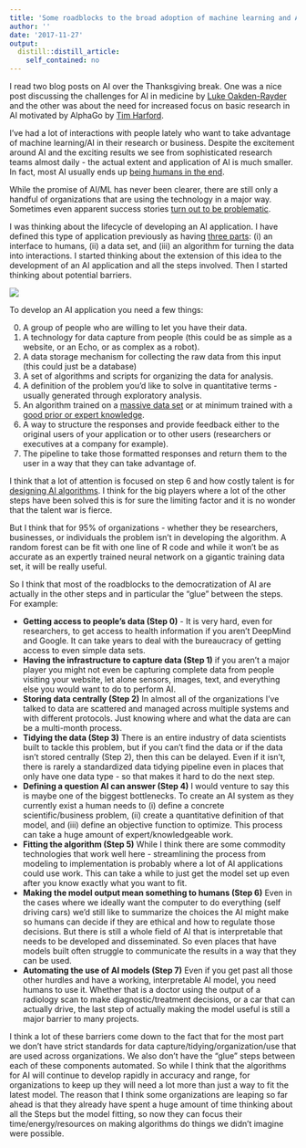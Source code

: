 ```yaml
---
title: 'Some roadblocks to the broad adoption of machine learning and AI '
author: ''
date: '2017-11-27'
output:
  distill::distill_article:
    self_contained: no
---
```



I read two blog posts on AI over the Thanksgiving break. One was a nice post discussing the challenges for AI in medicine by [Luke Oakden-Rayder](https://lukeoakdenrayner.wordpress.com/2016/11/27/do-computers-already-outperform-doctors/) and the other was about the need for increased focus on basic research in AI motivated by AlphaGo by [Tim Harford](http://timharford.com/2017/11/what-alphago-zero-teaches-us-about-whats-going-wrong-with-innovation/). 

I've had a lot of interactions with people lately who want to take advantage of machine learning/AI in their research or business. Despite the excitement around AI and the exciting results we see from sophisticated research teams almost daily - the actual extent and application of AI is much smaller. In fact, most AI usually ends up [being humans in the end](https://twitter.com/hmason/status/934046836284850176).

While the promise of AI/ML has never been clearer, there are still only a handful of organizations that are using the technology in a major way. Sometimes even apparent success stories [turn out to be problematic](https://www.statnews.com/2017/09/05/watson-ibm-cancer/).

I was thinking about the lifecycle of developing an AI application. I have defined this type of application previously as having [three parts](https://simplystatistics.org/2017/01/19/what-is-artificial-intelligence/): (i) an interface to humans, (ii) a data set, and (iii) an algorithm for turning the data into interactions. I started thinking about the extension of this idea to the development of an AI application and all the steps involved. Then I started thinking about potential barriers. 

![](https://user-images.githubusercontent.com/1571674/33272622-b2b5687e-d358-11e7-87c7-df633e853e09.png)


To develop an AI application you need a few things: 

0. A group of people who are willing to let you have their data. 
1. A technology for data capture from people (this could be as simple as a website, or an Echo, or as complex as a robot). 
2. A data storage mechanism for collecting the raw data from this input (this could just be a database)
3. A set of algorithms and scripts for organizing the data for analysis. 
4. A definition of the problem you'd like to solve in quantitative terms - usually generated through exploratory analysis. 
5. An algorithm trained on a [massive data set](https://simplystatistics.org/2017/05/31/deeplearning-vs-leekasso/) or at minimum trained with a [good prior or expert knowledge](https://beamandrew.github.io/deeplearning/2017/06/04/deep_learning_works.html).
6. A way to structure the responses and provide feedback either to the original users of your application or to other users (researchers or executives at a company for example).
7. The pipeline to take those formatted responses and return them to the user in a way that they can take advantage of. 

I think that a lot of attention is focused on step 6 and how costly talent is for [designing AI algorithms](https://www.nytimes.com/2017/10/22/technology/artificial-intelligence-experts-salaries.html?_r=0). I think for the big players where a lot of the other steps have been solved this is for sure the limiting factor and it is no wonder that the talent war is fierce. 

But I think that for 95% of organizations - whether they be researchers, businesses, or individuals the problem isn't in developing the algorithm. A random forest can be fit with one line of R code and while it won't be as accurate as an expertly trained neural network on a gigantic training data set, it will be really useful. 

So I think that most of the roadblocks to the democratization of AI are actually in the other steps and in particular the "glue" between the steps. For example: 

* __Getting access to people's data (Step 0)__ - It is very hard, even for researchers, to get access to health information if you aren't DeepMind and Google. It can take years to deal with the bureaucracy of getting access to even simple data sets. 
* __Having the infrastructure to capture data (Step 1)__ if you aren't a major player you might not even be capturing complete data from people visiting your website, let alone sensors, images, text, and everything else you would want to do to perform AI. 
* __Storing data centrally (Step 2)__ In almost all of the organizations I've talked to data are scattered and managed across multiple systems and with different protocols. Just knowing where and what the data are can be a multi-month process. 
* __Tidying the data (Step 3)__ There is an entire industry of data scientists built to tackle this problem, but if you can't find the data or if the data isn't stored centrally (Step 2), then this can be delayed. Even if it isn't, there is rarely a standardized data tidying pipeline even in places that only have one data type - so that makes it hard to do the next step. 
* __Defining a question AI can answer (Step 4)__ I would venture to say this is maybe one of the biggest bottlenecks. To create an AI system as they currently exist a human needs to (i) define a concrete scientific/business problem, (ii) create a quantitative definition of that model, and (iii) define an objective function to optimize. This process can take a huge amount of expert/knowledgeable work. 
* __Fitting the algorithm (Step 5)__ While I think there are some commodity technologies that work well here - streamlining the process from modeling to implementation is probably where a lot of AI applications could use work. This can take a while to just get the model set up even after you know exactly what you want to fit. 
* __Making the model output mean something to humans (Step 6)__ Even in the cases where we ideally want the computer to do everything (self driving cars) we'd still like to summarize the choices the AI might make so humans can decide if they are ethical and how to regulate those decisions. But there is still a whole field of AI that is interpretable that needs to be developed and disseminated. So even places that have models built often struggle to communicate the results in a way that they can be used. 
* __Automating the use of AI models (Step 7)__ Even if you get past all those other hurdles and have a working, interpretable AI model, you need humans to use it. Whether that is a doctor using the output of a radiology scan to make diagnostic/treatment decisions, or a car that can actually drive, the last step of actually making the model useful is still a major barrier to many projects. 


I think a lot of these barriers come down to the fact that for the most part we don't have strict standards for data capture/tidying/organization/use that are used across organizations. We also don't have the "glue" steps between each of these components automated. So while I think that the algorithms for AI will continue to develop rapidly in accuracy and range, for organizations to keep up they will need a lot more than just a way to fit the latest model. The reason that I think some organizations are leaping so far ahead is that they already have spent a huge amount of time thinking about all the Steps but the model fitting, so now they can focus their time/energy/resources on making algorithms do things we didn't imagine were possible. 



